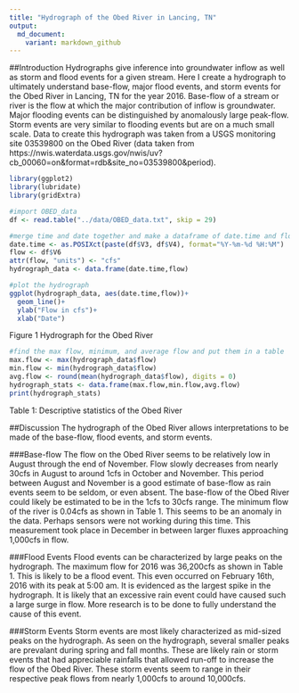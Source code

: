 ```yaml
---
title: "Hydrograph of the Obed River in Lancing, TN"
output:
  md_document:
    variant: markdown_github
---
```


##Introduction
Hydrographs give inference into groundwater inflow as well as storm and flood events for a given stream. Here I create a hydrograph to ultimately understand base-flow, major flood events, and storm events for the Obed River in Lancing, TN for the year 2016. Base-flow of a stream or river is the flow at which the major contribution of inflow is groundwater. Major flooding events can be distinguished by anomalously large peak-flow. Storm events are very similar to flooding events but are on a much small scale. Data to create this hydrograph was taken from a USGS monitoring site 03539800 on the Obed River (data taken from https://nwis.waterdata.usgs.gov/nwis/uv?cb_00060=on&format=rdb&site_no=03539800&period). 

```r
library(ggplot2)
library(lubridate)
library(gridExtra)

#import OBED_data
df <- read.table("../data/OBED_data.txt", skip = 29)

#merge time and date together and make a dataframe of date.time and flow
date.time <- as.POSIXct(paste(df$V3, df$V4), format="%Y-%m-%d %H:%M")
flow <- df$V6
attr(flow, "units") <- "cfs"
hydrograph_data <- data.frame(date.time,flow)

#plot the hydrograph
ggplot(hydrograph_data, aes(date.time,flow))+
  geom_line()+
  ylab("Flow in cfs")+
  xlab("Date")
```

Figure 1 Hydrograph for the Obed River



```r
#find the max flow, minimum, and average flow and put them in a table
max.flow <- max(hydrograph_data$flow)
min.flow <- min(hydrograph_data$flow)
avg.flow <- round(mean(hydrograph_data$flow), digits = 0)
hydrograph_stats <- data.frame(max.flow,min.flow,avg.flow)
print(hydrograph_stats)
```
Table 1: Descriptive statistics of the Obed River

##Discussion
The hydrograph of the Obed River allows interpretations to be made of the base-flow, flood events, and storm events. 

###Base-flow
The flow on the Obed River seems to be relatively low in August through the end of November. Flow slowly decreases from nearly 30cfs in August to around 1cfs in October and November. This period between August and November is a good estimate of base-flow as rain events seem to be seldom, or even absent. The base-flow of the Obed River could likely be estimated to be in the 1cfs to 30cfs range. The minimum flow of the river is 0.04cfs as shown in Table 1. This seems to be an anomaly in the data. Perhaps sensors were not working during this time. This measurement took place in December in between larger fluxes approaching 1,000cfs in flow.

###Flood Events
Flood events can be characterized by large peaks on the hydrograph. The maximum flow for 2016 was 36,200cfs as shown in Table 1. This is likely to be a flood event. This even occurred on February 16th, 2016 with its peak at 5:00 am. It is evidenced as the largest spike in the hydrograph. It is likely that an excessive rain event could have caused such a large surge in flow. More research is to be done to fully understand the cause of this event.

###Storm Events
Storm events are most likely characterized as mid-sized peaks on the hydrograph. As seen on the hydrograph, several smaller peaks are prevalant during spring and fall months. These are likely rain or storm events that had appreciable rainfalls that allowed run-off to increase the flow of the Obed River. These storm events seem to range in their respective peak flows from nearly 1,000cfs to around 10,000cfs.



